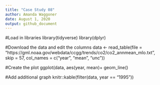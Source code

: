 ```yaml
---
title: "Case Study 08"
author: Amanda Waggoner
date: August 1, 2020
output: github_document
---
```


#Load in libraries
library(tidyverse)
library(dplyr)


#Download the data and edit the columns
data <- read_table(file = "https://gml.noaa.gov/webdata/ccgg/trends/co2/co2_annmean_mlo.txt", skip = 57, col_names = c("year", "mean", "unc"))


#Create the plot
ggplot(data, aes(year, mean)+
  geom_line()
  
#Add additional graph
knitr::kable(filter(data, year == "1995"))

#